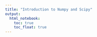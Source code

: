 ```yaml
---
title: "Introduction to Numpy and Scipy"
output: 
  html_notebook:
    toc: true
    toc_float: true
---
```


